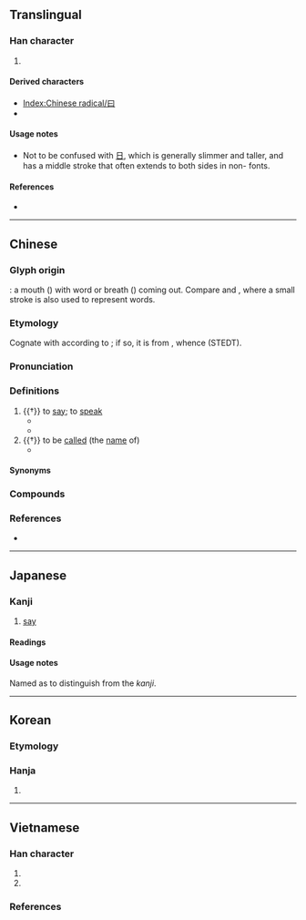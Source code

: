 {{also|日|臼|白}}
{{character info}}
==Translingual==
{{stroke order|type=animate}}

===Han character===
{{Han char|rn=73|rad=曰|as=00|sn=4|four=60100|canj=A,XA|ids=⿴囗一}}

# {{mul-kangxi radical-def}}

====Derived characters====
* [[Index:Chinese radical/曰]]
* {{l|mul|[[昌]], [[替]], [[曷]], [[曾]], [[會]], [[書]], [[曹]], [[朁]]}} <!-- Note: 冒 and 曼 are derived from 冃 not 曰 --> <!-- 旦 is derived from 日 not 曰 -->

====Usage notes====
* Not to be confused with [[日]], which is generally slimmer and taller, and has a middle stroke that often extends to both sides in non-{{w|regular script}} fonts.

====References====
* {{Han ref|kx=0502.010|dkj=14278|dj=0872.300|hdz=21482.020|uh=66F0|ud=26352|bh=A4EA|bd=42218}}

----

==Chinese==
{{zh-forms|alt=粵-syllable filler}}

===Glyph origin===
{{Han etyl}}

{{liushu|i}}: a mouth ({{zh-l|*口}}) with word or breath ({{zh-l|*一}}) coming out. Compare {{zh-l|*今}} and {{zh-l|*言}}, where a small stroke is also used to represent words.

===Etymology===
Cognate with {{och-l|話}} according to {{zh-ref|Sagart (1999)}}; if so, it is from {{inh|zh|sit-pro|*grwas||to speak; word}}, whence {{cog|bo|'''གྲོས'''་སྡུར་བྱེད་པ||to consult; to discuss}} (STEDT).

===Pronunciation===
{{zh-pron
|m=yuē
|m-s=yue1
|c=jyut6,joek6
|c-t=
|g=
|h=pfs=yet
|j=
|mb=uā
|md=
|mn=oa̍t
|mn-t=
|w=
|x=
|mc=y
|oc=y
|cat=v
}}

===Definitions===
{{zh-hanzi}}

# {{†}} to [[say]]; to [[speak]]
#* {{zh-x|子 曰：「溫 故 而 知 新，可以 為 師 矣。」|The Master '''said''', "If a man keeps cherishing his old knowledge, so as continually to be acquiring new, he may be a teacher of others."|CL|ref=Analects}}
#* {{zh-x|翁 笑 曰：「平 昔 不 相 往 還，何 由 遺 魂 吾 家？」|The old man laughed and '''said''', "In normal days we don't have much of a relation, why would you want to call back the dead's soul in my house?"|CL|ref={{w2|zh|聊齋志異}}, {{w2|zh|s:聊齋志異/第02卷|第2卷}}}} <!--English translation from [[w:Classical Chinese lexicon]]-->
# {{†}} to be [[call]]ed (the [[name]] of)
#* {{zh-x|帝 ^高陽 之 苗裔 兮，朕 皇考 曰 ^伯-庸。|Springing forth from the seeds of King Gaoyang<br>My glorious late Father '''was styled''' Boyong.|ref=Chuci}}

====Synonyms====
{{zh-dial|說}}

===Compounds===
{{zh-der|念子曰|吊子曰兒|子曰行|子曰詩云|或曰|調子曰兒|詩云子曰}}

===References===
* {{R:yue:Hanzi}}

{{zh-cat|Talking}}

----

==Japanese==

===Kanji===
{{ja-kanji|grade=9|rs=曰00}}

# [[say]]

====Readings====
{{rfv-pron|ja}}
<!--わつ, あつ, ここ-に, other readings?-->
{{ja-readings
|goon=おち<をち
|kanon=えつ<ゑつ
|kun=い-う<い-ふ, いわ-く<いは-く, のた-ばく, のたま-う<のたま-ふ, のたも-う<のたま-ふ, のたまわ-く<のたまは-く, のたま-わす<のたま-はす, のとう-ぶ<のたう-ぶ
}}

====Usage notes====
Named as {{m|ja|平日|tr=hirabi||lit=[[wide]] ''hi''}} to distinguish from the {{m|ja|日|tr=hi||[[sun]], [[day]]}} ''kanji''.

----

==Korean==

===Etymology===

===Hanja===
{{ko-hanja|가로다|가로되|왈}}

# {{hanja form of|왈|to [[say]]; to [[speak]]}}

----

==Vietnamese==

===Han character===
{{vi-readings|rs=曰00
|hanviet=viết-tdcndg;tdcntd;gdhn;bonet;genibrel
|phienthiet=王伐 vương phạt
|nom=viết-tdcndg;tdcntd;bonet;genibrel;taberd, vít-tdcndg;gdhn;btcn;bonet;taberd, vết-tdcndg;tdcntd;btcn, vịt-tdcndg;tdcntd, vệt-tdcndg, vắt-tdcntd, vất-btcn
}}
# {{Nom form of|viết|to [[write]]}}
# {{Nom form of|vít|[[wound]]; [[scar]]}}

===References===
<references/>

[[Category:CJKV radicals| ]]
